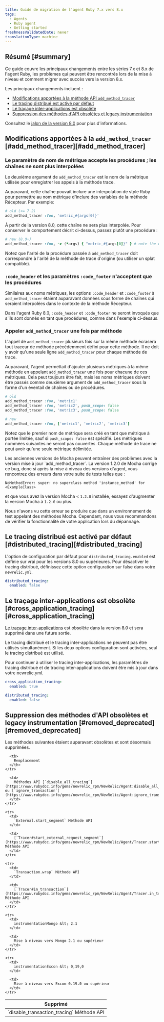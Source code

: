 ```yaml
---
title: Guide de migration de l'agent Ruby 7.x vers 8.x
tags:
  - Agents
  - Ruby agent
  - Getting started
freshnessValidatedDate: never
translationType: machine
---
```


## Résumé [#summary]

Ce guide couvre les principaux changements entre les séries 7.x et 8.x de l&apos;agent Ruby, les problèmes qui peuvent être rencontrés lors de la mise à niveau et comment migrer avec succès vers la version 8.x.

Les principaux changements incluent :

* [Modifications apportées à la méthode API `add_method_tracer`](#add_method_tracer)
* [Le tracing distribué est activé par défaut](#distributed_tracing)
* [Le traçage inter-applications est obsolète](#cross_application_tracing)
* [Suppression des méthodes d&apos;API obsolètes et legacy instrumentation](#removed_deprecated)

Consultez le [jalon de la version 8.0](https://github.com/newrelic/newrelic-ruby-agent/milestone/10?closed=1) pour plus d&apos;informations.

## Modifications apportées à la `add_method_tracer` [#add\_method\_tracer][#add_method_tracer]

### Le paramètre de nom de métrique accepte les procédures ; les chaînes ne sont plus interpolées

Le deuxième argument de `add_method_tracer` est le nom de la métrique utilisée pour enregistrer les appels à la méthode trace.

Auparavant, cette chaîne pouvait inclure une interpolation de style Ruby pour permettre au nom métrique d&apos;inclure des variables de la méthode Récepteur. Par exemple:

```ruby
# old (<= 7.2)
add_method_tracer :foo, 'metric_#{args[0]}'
```

À partir de la version 8.0, cette chaîne ne sera plus interpolée. Pour conserver le comportement décrit ci-dessus, passez plutôt une procédure :

```ruby
# new (8.0+)
add_method_tracer :foo, -> (*args) { "metric_#{args[0]}" } # note the double-quotes
```

Notez que l&apos;arité de la procédure passée à `add_method_tracer` doit correspondre à l&apos;arité de la méthode de trace d&apos;origine (ou utiliser un splat compatible).

### `:code_header` et les paramètres `:code_footer` n&apos;acceptent que les procédures

Similaires aux noms métriques, les options `:code_header` et `:code_footer` à `add_method_tracer` étaient auparavant données sous forme de chaînes qui seraient interpolées dans le contexte de la méthode Récepteur.

Dans l&apos;agent Ruby 8.0, `:code_header` et `:code_footer` ne seront invoqués que s&apos;ils sont donnés en tant que procédures, comme dans l&apos;exemple ci-dessus.

### Appeler `add_method_tracer` une fois par méthode

L&apos;appel de `add_method_tracer` plusieurs fois sur la même méthode écrasera tout traceur de méthode précédemment défini pour cette méthode. Il ne doit y avoir qu&apos;une seule ligne `add_method_tracer` pour chaque méthode de trace.

Auparavant, l&apos;agent permettait d&apos;ajouter plusieurs métriques à la même méthode en appelant `add_method_tracer` une fois pour chacune de ces métriques. Cela peut toujours être fait, mais les noms métriques doivent être passés comme deuxième argument de `add_method_tracer` sous la forme d&apos;un éventail de chaînes ou de procédures.

```ruby
# old
add_method_tracer :foo, 'metric1'
add_method_tracer :foo, 'metric2', push_scope: false
add_method_tracer :foo, 'metric3', push_scope: false
```

```ruby
# new
add_method_tracer :foo, ['metric1', 'metric2', 'metric3']
```

Notez que le premier nom de métrique sera créé en tant que métrique à portée limitée, sauf si `push_scope: false` est spécifié. Les métriques nommées suivantes ne seront pas couvertes. Chaque méthode de trace ne peut avoir qu&apos;une seule métrique délimitée.

<Callout variant="tip">
  Les anciennes versions de Mocha peuvent entraîner des problèmes avec la version mise à jour `add_method_tracer`. La version 1.2.0 de Mocha corrige ce bug, donc si après la mise à niveau des versions d&apos;agent, vous rencontrez des erreurs dans votre suite de tests telles que :

  ```
  NoMethodError: super: no superclass method 'instance_method' for <ExampleClass>
  ```

  et que vous avez la version Mocha &lt; `1.2.0` installée, essayez d&apos;augmenter la version Mocha à `1.2.0` ou plus.

  Nous n&apos;avons vu cette erreur se produire que dans un environnement de test appelant des méthodes Mocha. Cependant, nous vous recommandons de vérifier la fonctionnalité de votre application lors du dépannage.
</Callout>

## Le tracing distribué est activé par défaut [#distributed\_tracing][#distributed_tracing]

L&apos;option de configuration par défaut pour `distributed_tracing.enabled` est définie sur vrai pour les versions 8.0 ou supérieures. Pour désactiver le tracing distribué, définissez cette option configuration sur false dans votre `newrelic.yml`.

```yml
distributed_tracing:
  enabled: false
```

## Le traçage inter-applications est obsolète [#cross\_application\_tracing][#cross_application_tracing]

[Le traçage inter-applications](/docs/agents/ruby-agent/features/cross-application-tracing-ruby/) est obsolète dans la version 8.0 et sera supprimé dans une future sortie.

<Callout variant="tip">
  Le tracing distribué et le tracing inter-applications ne peuvent pas être utilisés simultanément. Si les deux options configuration sont activées, seul le tracing distribué est utilisé.

  Pour continuer à utiliser le tracing inter-applications, les paramètres de tracing distribué et de tracing inter-applications doivent être mis à jour dans votre newrelic.yml.

  ```yml
  cross_application_tracing:
    enabled: true

  distributed_tracing:
    enabled: false
  ```
</Callout>

## Suppression des méthodes d&apos;API obsolètes et legacy instrumentation [#removed\_deprecated][#removed_deprecated]

Les méthodes suivantes étaient auparavant obsolètes et sont désormais supprimées.

<table>
  <thead>
    <tr>
      <th>
        Supprimé
      </th>

      <th>
        Remplacement
      </th>
    </tr>
  </thead>

  <tbody>
    <tr>
      <td>
        `disable_transaction_tracing` Méthode API
      </td>

      <td>
        Méthodes API [`disable_all_tracing`](https://www.rubydoc.info/gems/newrelic_rpm/NewRelic/Agent:disable_all_tracing) ou [`ignore_transaction`](https://www.rubydoc.info/gems/newrelic_rpm/NewRelic/Agent:ignore_transaction)
      </td>
    </tr>

    <tr>
      <td>
        `External.start_segment` Méthode API
      </td>

      <td>
        [`Tracer#start_external_request_segment`](https://www.rubydoc.info/gems/newrelic_rpm/NewRelic/Agent/Tracer.start_external_request_segment) Méthode API
      </td>
    </tr>

    <tr>
      <td>
        `Transaction.wrap` Méthode API
      </td>

      <td>
        [`Tracer#in_transaction`](https://www.rubydoc.info/gems/newrelic_rpm/NewRelic/Agent/Tracer.in_transaction) Méthode API
      </td>
    </tr>

    <tr>
      <td>
        instrumentationMongo &lt; 2.1
      </td>

      <td>
        Mise à niveau vers Mongo 2.1 ou supérieur
      </td>
    </tr>

    <tr>
      <td>
        instrumentationExcon &lt; 0,19,0
      </td>

      <td>
        Mise à niveau vers Excon 0.19.0 ou supérieur
      </td>
    </tr>
  </tbody>
</table>